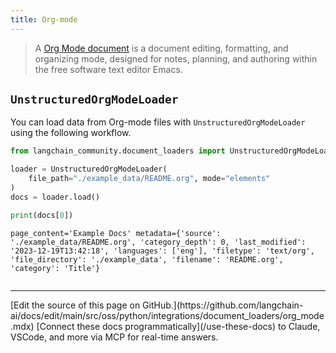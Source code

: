 ```yaml
---
title: Org-mode
---
```


>A [Org Mode document](https://en.wikipedia.org/wiki/Org-mode) is a document editing, formatting, and organizing mode, designed for notes, planning, and authoring within the free software text editor Emacs.

## `UnstructuredOrgModeLoader`

You can load data from Org-mode files with `UnstructuredOrgModeLoader` using the following workflow.

```python
from langchain_community.document_loaders import UnstructuredOrgModeLoader

loader = UnstructuredOrgModeLoader(
    file_path="./example_data/README.org", mode="elements"
)
docs = loader.load()

print(docs[0])
```

```output
page_content='Example Docs' metadata={'source': './example_data/README.org', 'category_depth': 0, 'last_modified': '2023-12-19T13:42:18', 'languages': ['eng'], 'filetype': 'text/org', 'file_directory': './example_data', 'filename': 'README.org', 'category': 'Title'}
```

```python

```

---

<Callout icon="pen-to-square" iconType="regular">
    [Edit the source of this page on GitHub.](https://github.com/langchain-ai/docs/edit/main/src/oss/python/integrations/document_loaders/org_mode.mdx)
</Callout>
<Tip icon="terminal" iconType="regular">
    [Connect these docs programmatically](/use-these-docs) to Claude, VSCode, and more via MCP for    real-time answers.
</Tip>
